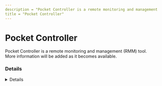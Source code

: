 ```yaml
---
description = "Pocket Controller is a remote monitoring and management (RMM) tool. More information will be added as it becomes available."
title = "Pocket Controller"
---
```




# Pocket Controller

Pocket Controller is a remote monitoring and management (RMM) tool. More information will be added as it becomes available.

### Details
<Details author={""}
         category={""}
         created={""}
         website={""}
         lastModified={""}
         privileges={""}
         free={ "" }
         verification={""}
/>

#### Installation Paths
<Card code={ ["pocketcontroller.exe", "pocketcloudservice.exe", "wysebrowser.exe"] }/>





### Forensic Artifacts




#### Network Artifacts
<EuiSpacer size="xl"/>
<NetworkArtifactsTable data={ [{"Description": "Known remote domains", "Domains": ["soti.net/products/soti-pocket-controller"], "Ports": []}] }/>




### Detections
- Detects potential network activity of Pocket Controller RMM tool
  - [Sigma Rule](https://github.com/magicsword-io/LOLRMM/blob/main/detections/sigma/pocket_controller_network_sigma.yml)
- Detects potential processes activity of Pocket Controller RMM tool
  - [Sigma Rule](https://github.com/magicsword-io/LOLRMM/blob/main/detections/sigma/pocket_controller_processes_sigma.yml)


